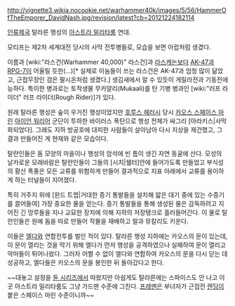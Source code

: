 {{{+1 '''Tallarn Desert Raiders'''}}}

http://vignette3.wikia.nocookie.net/warhammer40k/images/5/56/HammerOfTheEmporer_DavidNash.jpg/revision/latest?cb=20121224182114

[[인류제국]] 탈라른 행성의 [[아스트라 밀리타룸]] 연대.

모티프는 제2차 세계대전 당시의 사막 전투병들로, 모습을 보면 아랍처럼 생겼다.

이름과 [wiki:"라스건(Warhammer 40,000)" 라스건]과 [[라스캐논]]보다 [[AK-47]]과 [[RPG-7]]이 어울릴 듯한(…)[* 실제로 이놈들이 쓰는 라스건은 AK-47과 엄청 많이 닮았고, 근접무장인 검은 팔시온처럼 생겼다.] 생김새에서 알 수 있듯이 게릴라전과 기동전에 능하다. 특이한 병과로는 토착생물 무카알리(Mukaali)를 탄 기병 병과인 [wiki:"러프 라이더" 러프 라이더(Rough Rider)]가 있다.

원래 탈라른 행성은 숲이 우거진 행성이었지만 [[호루스 헤러시]] 당시 [[카오스 스페이스 마린]] [[아이언 워리어]] 군단이 투하한 바이러스 폭탄으로 행성 전체가 싸그리 [아라키스|사막화되었다]. 그래도 지하 방공호에 대피한 사람들이 살아남아 다시 지상을 재건했고, 그 결과 만들어진 게 현재와 같은 모습이다.

탈란인들은 돔 모양의 마을이나 행성의 암석에 빈 틈이 생긴 자연 동굴에 산다. 모성의 날카로운 모래바람은 탈란인들이 그들의 [시치|쉘터]안에 들어가도록 만들었고 부식성의 황산 폭풍은 모든 교류를 위험하게 만들어 결과적으로 지표 아래에서 교류를 용이하게 하는 터널들이 지어졌다.

특히 거주지 위에 [윈드 트랩|거대한 증기 통발들을 설치해 얇은 대기 중에 있는 수증기를 끌어들여] 가장 중요한 물을 얻는다. 증기 통발들을 통해 생성된 물은 감독하려고 지어진 긴 망루들을 지나 교묘한 장치에 의해 지하의 저장탱크로 흘러들어간다. 이 물로 탈란인들은 원예 돔을 따로 만들어 작물을 재배하고 말과 뮤칼리도 키운다. 

이들은 [[엘다]]와 연합전투를 벌인 적이 있다. 탈라른 행성 지하에는 카오스의 문이 있는데, 이 문이 열리는 것을 막기 위해 엘다가 먼저 행성을 공격하였으나 실패하여 문이 열리고 악마들이 튀어나왔다. 그러자 어쩔 수 없이 엘다와 연합하여 카오스의 문을 다시 닫는 데 성공하고, 엘다들은 카오스의 문을 봉인한 뒤 돌아갔다고 한다.

~~대놓고 설정을 [[듄 시리즈]]에서 따왔지만 아쉽게도 탈라른에는 스파이스도 안 나고 이 곳 아스트라 밀리타룸도 그냥 가드맨 수준에 그친다. [[프레멘]]은 부녀자가 근접전 [[렌딩]]이 붙은 스페이스 마린 수준이니까~~
